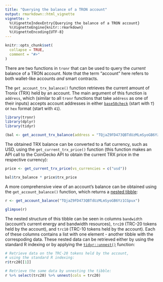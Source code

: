 ```yaml
---
title: "Querying the balance of a TRON account"
output: rmarkdown::html_vignette
vignette: >
  %\VignetteIndexEntry{Querying the balance of a TRON account}
  %\VignetteEngine{knitr::rmarkdown}
  %\VignetteEncoding{UTF-8}
---
```


```r
knitr::opts_chunk$set(
  collapse = TRUE,
  comment = "#>"
)
```

There are two functions in `tronr` that can be used to query the *current* balance of a TRON account. Note that the term "account" here refers to both wallet-like accounts *and* smart contracts.

The `get_account_trx_balance()` function retrieves the current amount of Tronix (TRX) held by an account. The main argument of this function is `address`, which (similar to all `tronr` functions that take `address` as one of their inputs) accepts account addresses in either [`base58check`](https://bitcoin.stackexchange.com/questions/75527/eli5-what-is-base58check-encoding) (start with `T`) or `hex` format (start with `41`).

```r
library(tronr)
library(dplyr)
library(tidyr)

(bal <- get_account_trx_balance(address = "TQjaZ9FD473QBTdUzMLmSyoGB6Yz1CGpux"))
```

The obtained TRX balance can be converted to a fiat currency, such as USD, using the `get_current_trx_price()` function (this function makes an API call to the CoinGecko API to obtain the current TRX price in the respective currency):

```r
price <- get_current_trx_price(vs_currencies = c("usd"))

bal$trx_balance * price$trx_price
```

A more comprehensive view of an account's balance can be obtained using the `get_account_balance()` function, which returns a [nested tibble](https://tidyr.tidyverse.org/articles/nest.html "An overview of nested data"):

```r

r <- get_account_balance("TQjaZ9FD473QBTdUzMLmSyoGB6Yz1CGpux")

glimpse(r)
```


The nested structure of this tibble can be seen in columns `bandwidth` (account's current energy and bandwidth resources), `trc20` (TRC-20 tokens held by the account), and `trc10` (TRC-10 tokens held by the account). Each of these columns contains a list with one element - another tibble with the correspoding data. These nested data can be retrieved either by using the standard R indexing or by applying the [`tidyr::unnest()`](https://tidyr.tidyverse.org/reference/nest.html "Unnesting the nested tibbles") function:

```r
# Retrieve data on the TRC-20 tokens held by the account,
# using the standard R indexing:
r$trc20[[1]]

# Retrieve the same data by unnesting the tibble:
r %>% select(trc20) %>% unnest(cols = trc20)
```
